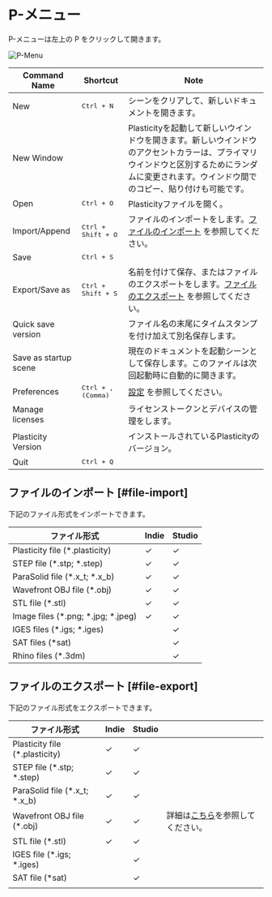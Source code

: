 # P-メニュー

P-メニューは左上の P をクリックして開きます。

![P-Menu](/img/file-menu.png)

| Command Name          | Shortcut                    | Note                                                                                                                                                                                           |
| --------------------- | --------------------------- | ---------------------------------------------------------------------------------------------------------------------------------------------------------------------------------------------- |
| New                   | <kbd>Ctrl + N</kbd>         | シーンをクリアして、新しいドキュメントを開きます。                                                                                                                                             |
| New Window            |                             | Plasticityを起動して新しいウインドウを開きます。新しいウインドウのアクセントカラーは、プライマリウインドウと区別するためにランダムに変更されます。ウインドウ間でのコピー、貼り付けも可能です。 |
| Open                  | <kbd>Ctrl + O</kbd>         | Plasticityファイルを開く。                                                                                                                                                                     |
| Import/Append         | <kbd>Ctrl + Shift + O</kbd> | ファイルのインポートをします。[ファイルのインポート](#file-import) を参照してください。                                                                                                        |
| Save                  | <kbd>Ctrl + S</kbd>         |                                                                                                                                                                                                |
| Export/Save as        | <kbd>Ctrl + Shift + S</kbd> | 名前を付けて保存、またはファイルのエクスポートをします。[ファイルのエクスポート](#file-export) を参照してください。                                                                            |
| Quick save version    |                             | ファイル名の末尾にタイムスタンプを付け加えて別名保存します。                                                                                                                                   |
| Save as startup scene |                             | 現在のドキュメントを起動シーンとして保存します。このファイルは次回起動時に自動的に開きます。                                                                                                   |
| Preferences           | <kbd>Ctrl + , (Comma)</kbd> | [設定](./preferences) を参照してください。                                                                                                                                                     |
| Manage licenses       |                             | ライセンストークンとデバイスの管理をします。                                                                                                                                                   |
| Plasticity Version    |                             | インストールされているPlasticityのバージョン。                                                                                                                                                 |
| Quit                  | <kbd>Ctrl + Q</kbd>         |                                                                                                                                                                                                |

## ファイルのインポート [#file-import]

下記のファイル形式をインポートできます。

| ファイル形式                       | Indie | Studio |
| ---------------------------------- | ----- | ------ |
| Plasticity file (*.plasticity)     | ✓    | ✓     |
| STEP file (*.stp; *.step)          | ✓    | ✓     |
| ParaSolid file (*.x_t; *.x_b)      | ✓    | ✓     |
| Wavefront OBJ file (*.obj)         | ✓    | ✓     |
| STL file (*.stl)                   | ✓    | ✓     |
| Image files (*.png; *.jpg; *.jpeg) | ✓    | ✓     |
| IGES files (*.igs; *.iges)         |       | ✓     |
| SAT files (*sat)                   |       | ✓     |
| Rhino files (*.3dm)                |       | ✓     |

## ファイルのエクスポート [#file-export]

下記のファイル形式をエクスポートできます。

| ファイル形式                   | Indie | Studio |                                                  |
| ------------------------------ | ----- | ------ | ------------------------------------------------ |
| Plasticity file (*.plasticity) | ✓    | ✓     |                                                  |
| STEP file (*.stp; *.step)      | ✓    | ✓     |                                                  |
| ParaSolid file (*.x_t; *.x_b)  | ✓    | ✓     |                                                  |
| Wavefront OBJ file (*.obj)     | ✓    | ✓     | 詳細は[こちら](./export-obj)を参照してください。 |
| STL file (*.stl)               | ✓    | ✓     |                                                  |
| IGES file (*.igs; *.iges)      |       | ✓     |                                                  |
| SAT file (*sat)                |       | ✓     |                                                  |
|                                |       |        |                                                  |


















